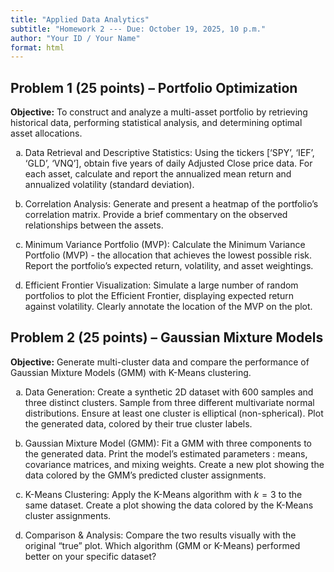 ```yaml
---
title: "Applied Data Analytics" 
subtitle: "Homework 2 --- Due: October 19, 2025, 10 p.m."
author: "Your ID / Your Name"
format: html
---
```


## Problem 1 (25 points) -- Portfolio Optimization

**Objective:** To construct and analyze a multi-asset portfolio by retrieving historical data, performing statistical analysis, and determining optimal asset allocations.

(a) Data Retrieval and Descriptive Statistics:
Using the tickers ['SPY', 'IEF', 'GLD', 'VNQ'], obtain five years of daily Adjusted Close price data. For each asset, calculate and report the annualized mean return and annualized volatility (standard deviation).

(b) Correlation Analysis:
Generate and present a heatmap of the portfolio's correlation matrix. Provide a brief commentary on the observed relationships between the assets.

(c) Minimum Variance Portfolio (MVP):
Calculate the Minimum Variance Portfolio (MVP) - the allocation that achieves the lowest possible risk. Report the portfolio's expected return, volatility, and asset weightings.

(d) Efficient Frontier Visualization:
Simulate a large number of random portfolios to plot the Efficient Frontier, displaying expected return against volatility. Clearly annotate the location of the MVP on the plot.

## Problem 2 (25 points) -- Gaussian Mixture Models  

**Objective:** Generate multi-cluster data and compare the performance of Gaussian Mixture Models (GMM) with K-Means clustering.

(a) Data Generation:
Create a synthetic 2D dataset with 600 samples and three distinct clusters. Sample from three different multivariate normal distributions. Ensure at least one cluster is elliptical (non-spherical). Plot the generated data, colored by their true cluster labels.

(b) Gaussian Mixture Model (GMM):
Fit a GMM with three components to the generated data.
Print the model's estimated parameters : means, covariance matrices, and mixing weights. Create a new plot showing the data colored by the GMM's predicted cluster assignments.

(c) K-Means Clustering:
Apply the K-Means algorithm with $k=3$ to the same dataset.
Create a plot showing the data colored by the K-Means cluster assignments.

(d) Comparison & Analysis:
Compare the two results visually with the original "true" plot.
Which algorithm (GMM or K-Means) performed better on your specific dataset? 